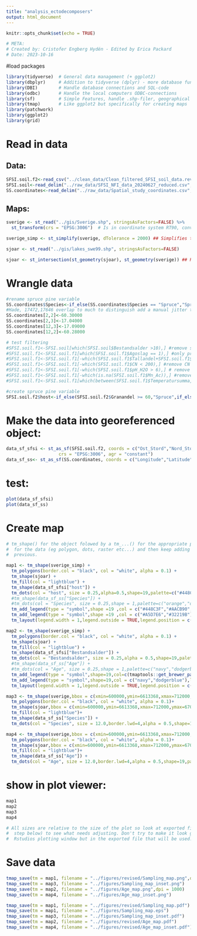 ```yaml
---
title: "analysis_ectodecomposers"
output: html_document
---
```


```r
knitr::opts_chunk$set(echo = TRUE)
```

```r
# META:
# Created by: Cristofer Engberg Hydén - Edited by Erica Packard
# Date: 2023-10-16
```

#load packages
```r
library(tidyverse)  # General data management (+ ggplot2)
library(dbplyr)     # Addition to tidyverse (dplyr) - more database functionalities
library(DBI)        # Handle database connections and SQL-code
library(odbc)       # Handle the local computers ODBC-connections
library(sf)         # Simple Features, handle .shp-filer, geographical data and coordinates
library(tmap)       # Like ggplot2 but specifically for creating maps
library(patchwork)
library(ggplot2)
library(grid)
```

#   Read in data 
##  Data: 
```r
SFSI.soil.f2<-read_csv("../clean_data/Clean_filtered_SFSI_soil_data.rev.csv")
SFSI.soil<-read_delim("../raw_data/SFSI_NFI_data_20240627_reduced.csv",delim = ";",show_col_types = FALSE)
SS.coordinates<-read_delim("../raw_data/Spatial_study_coordinates.csv",delim = ";",col_types = list("c","n","n","f","f"))
```

##  Maps:
```r
sverige <- st_read("../gis/Sverige.shp", stringsAsFactors=FALSE) %>% 
  st_transform(crs = "EPSG:3006")  # Is in coordinate system RT90, converts into SWEREF 99TM

sverige_simp <- st_simplify(sverige, dTolerance = 2000) ## Simplifies the border of Sweden (possibly good to do if the resulting map is smaller(?))

sjoar <- st_read("../gis/lakes_swe99.shp", stringsAsFactors=FALSE)

sjoar <- st_intersection(st_geometry(sjoar), st_geometry(sverige)) ## Removes any lakes beyond the border of Sweden
```

#   Wrangle data

```r
#rename spruce pine variable 
SS.coordinates$Species<-if_else(SS.coordinates$Species == "Spruce","Spruce dominated","Pine dominated")
#Hade, 17472,17646 overlap to much to distinguish add a manual jitter to 17472 and 17646
SS.coordinates[2,2]<-60.30000
SS.coordinates[2,3]<-17.04000
SS.coordinates[12,3]<-17.09000
SS.coordinates[12,2]<-60.28000

# test filtering
#SFSI.soil.f1<-SFSI.soil[which(SFSI.soil$Bestandsalder >10),] #remove sites mean stand age 10 and under
#SFSI.soil.f1<-SFSI.soil.f1[which(SFSI.soil.f1$Agoslag == 1),] #only productive forests
#SFSI.soil.f1<-SFSI.soil.f1[-which(SFSI.soil.f1$Tallandel+SFSI.soil.f1$Granandel < 90),] # > 90 conifers
#SFSI.soil.f1<-SFSI.soil.f1[-which(SFSI.soil.f1$CN < 200),] #remove CN outlier
#SFSI.soil.f1<-SFSI.soil.f1[-which(SFSI.soil.f1$pH_H2O > 6),] # remove more alkaline soils
#SFSI.soil.f1<-SFSI.soil.f1[-which(is.na(SFSI.soil.f1$Mn_Ac)),] #remove missing data
#SFSI.soil.f1<-SFSI.soil.f1[which(between(SFSI.soil.f1$Temperatursumma,1000,1425)),]

#create spruce pine variable
SFSI.soil.f2$host<-if_else(SFSI.soil.f2$Granandel >= 60,"Spruce",if_else(SFSI.soil.f2$Tallandel >= 60,"Pine","Mixed")) 
```


# Make the data into georeferenced object:
```r
data_sf_sfsi <- st_as_sf(SFSI.soil.f2, coords = c("Ost_Stord","Nord_Stord"),
                    crs = "EPSG:3006", agr = "constant")
data_sf_ss<- st_as_sf(SS.coordinates, coords = c("Longitude","Latitude"), agr = "constant")
```

# test:
```r
plot(data_sf_sfsi)
plot(data_sf_ss)
```


#   Create map
```r
# tm_shape() for the object folowed by a tm_...() for the appropriate plotting tool
#  for the data (eg polygon, dots, raster etc...) and then keep adding ontop of the
#  previous.

map1 <- tm_shape(sverige_simp) +
  tm_polygons(border.col = "black", col = "white", alpha = 0.1) +
  tm_shape(sjoar) +
  tm_fill(col = "lightblue") +
  tm_shape(data_sf_sfsi["host"]) +
  tm_dots(col = "host", size = 0.25,alpha=0.5,shape=19,palette=c("#448C3F","#AACB90","#415B25"),title = "National samples",legend.show = FALSE)+
  #tm_shape(data_sf_ss["Species"]) +
  #tm_dots(col = "Species", size = 0.25,shape = 1,palette=c("orange","darkred"),title = "Regional samples",legend.show = FALSE)+
  tm_add_legend(type = "symbol",shape =19 ,col = c("#448C3F","#AACB90","#415B25"),labels = c("Mixed","Pine dominated", "Spruce dominated" ),title = "Large-scale samples")+
  tm_add_legend(type = "symbol",shape =19 ,col = c("#A5D7E6","#32219B"),labels = c("Pine dominated", "Spruce dominated"),title = "Small-scale samples")+
  tm_layout(legend.width = 1,legend.outside = TRUE,legend.position = c(-0.15,0.1),frame = FALSE)

map2 <- tm_shape(sverige_simp) +
  tm_polygons(border.col = "black", col = "white", alpha = 0.1) +
  tm_shape(sjoar) +
  tm_fill(col = "lightblue") +
  tm_shape(data_sf_sfsi["Bestandsalder"]) +
  tm_dots(col = "Bestandsalder", size = 0.25,alpha = 0.5,shape=19,palette="OrRd",n = 5,contrast = c(0.2, 1),title = "National samples",legend.show = F)+
  #tm_shape(data_sf_ss["Age"]) +
  #tm_dots(col = "Age", size = 0.25,shape = 1,palette=c("navy","dodgerblue"),title = "Regional samples",legend.show = F)+
  tm_add_legend(type = "symbol",shape=19,col=c(tmaptools::get_brewer_pal("OrRd", 5, plot = FALSE)),labels = c("10-50", "50-100","100-150","150-200","200+"),title = "National samples")+
  tm_add_legend(type = "symbol",shape=19,col = c("navy","dodgerblue"),labels = c("Old > 80 years", "Young 15-20 years"),title = "Regional samples")+
  tm_layout(legend.width = 1,legend.outside = TRUE,legend.position = c(-0.15,0.1),frame = FALSE)

map3 <- tm_shape(sverige,bbox = c(xmin=600000,ymin=6613368,xmax=712000,ymax=6700000)) +
  tm_polygons(border.col = "black", col = "white", alpha = 0.1)+ 
  tm_shape(sjoar,bbox = c(xmin=600000,ymin=6613368,xmax=712000,ymax=6700000)) +
  tm_fill(col = "lightblue")+
  tm_shape(data_sf_ss["Species"]) +
  tm_dots(col = "Species", size = 12.0,border.lwd=4,alpha = 0.5,shape=19,palette=c("#A5D7E6","#32219B"),title = "Regional samples",legend.show = FALSE)

map4 <- tm_shape(sverige,bbox = c(xmin=600000,ymin=6613368,xmax=712000,ymax=6700000)) +
  tm_polygons(border.col = "black", col = "white", alpha = 0.1)+ 
  tm_shape(sjoar,bbox = c(xmin=600000,ymin=6613368,xmax=712000,ymax=6700000)) +
  tm_fill(col = "lightblue")+
  tm_shape(data_sf_ss["Age"]) +
  tm_dots(col = "Age", size = 12.0,border.lwd=4,alpha = 0.5,shape=19,palette=c("navy","dodgerblue"),title = "Regional samples",legend.show = FALSE)


```


# show in plot viewer:
```r
map1
map2
map3
map4

# All sizes are relative to the size of the plot so look at exported file (the
#  step below) to see what needs adjusting. Don't try to make it look good in R/
#  Rstudios plotting window but in the exported file that will be used.
```

#   Save data
```r
tmap_save(tm = map1, filename = "../figures/revised/Sampling_map.png",dpi = 1000)
tmap_save(tm = map3, filename = "../figures/Sampling_map_inset.png")
tmap_save(tm = map2, filename = "../figures/Age_map.png",dpi = 1000)
tmap_save(tm = map4, filename = "../figures/Age_map_inset.png")

tmap_save(tm = map1, filename = "../figures/revised/Sampling_map.pdf")
tmap_save(tm = map1, filename = "../figures/Sampling_map.eps")
tmap_save(tm = map3, filename = "../figures/Sampling_map_inset.pdf")
tmap_save(tm = map2, filename = "../figures/revised/Age_map.pdf")
tmap_save(tm = map4, filename = "../figures/revised/Age_map_inset.pdf")
```



